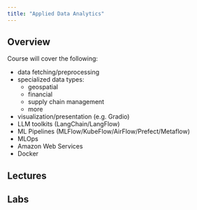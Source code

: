 ```yaml
---
title: "Applied Data Analytics"
---
```


## Overview

Course will cover the following:

- data fetching/preprocessing
- specialized data types:
  - geospatial
  - financial
  - supply chain management
  - more
- visualization/presentation (e.g. Gradio)
- LLM toolkits (LangChain/LangFlow)
- ML Pipelines (MLFlow/KubeFlow/AirFlow/Prefect/Metaflow)
- MLOps
- Amazon Web Services
- Docker

## Lectures

## Labs
